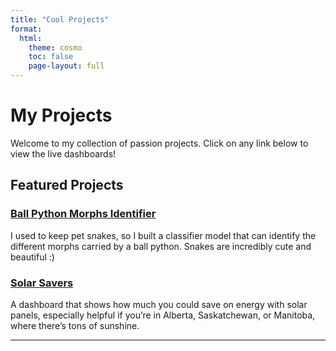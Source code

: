 ```yaml
---
title: "Cool Projects"
format: 
  html:
    theme: cosmo
    toc: false
    page-layout: full
---
```


# My Projects

Welcome to my collection of passion projects. Click on any link below to view the live dashboards!

## Featured Projects

### [Ball Python Morphs Identifier](https://huggingface.co/spaces/samfhy/ball-python-morph-identifier)
I used to keep pet snakes, so I built a classifier model that can identify the different morphs carried by a ball python. Snakes are incredibly cute and beautiful :)

### [Solar Savers](https://dsci-532-2024-9-solar-savers.onrender.com/)
A  dashboard that shows how much you could save on energy with solar panels, especially helpful if you're in Alberta, Saskatchewan, or Manitoba, where there's tons of sunshine.

---
